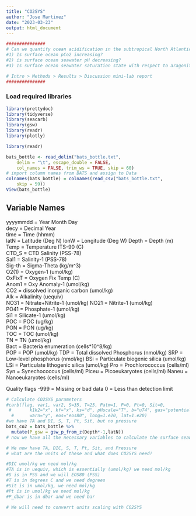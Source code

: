 ```yaml
---
title: "CO2SYS"
author: "Jose Martinez"
date: "2023-03-23"
output: html_document
---
```


```r
###############
# Can we quantify ocean acidification in the subtropical North Atlantic Ocean?
#1) Is surface ocean pCo2 increasing?
#2) is surface ocean seawater pH decreasing?
#3) Is surface ocean seawater saturation state with respect to aragonite decreasing?

# Intro > Methods > Results > Discussion mini-lab report 
###############
```

### Load required libraries

```r
library(prettydoc)
library(tidyverse)
library(seacarb)
library(gsw)
library(readr)
library(plotly)

```




```r
library(readr)

bats_bottle <- read_delim("bats_bottle.txt", 
    delim = "\t", escape_double = FALSE, 
    col_names = FALSE, trim_ws = TRUE, skip = 60)
# import column names from BATS and assign to Data
colnames(bats_bottle) = colnames(read_csv("bats_bottle.txt", 
    skip = 59))
View(bats_bottle)

```
## Variable Names

yyyymmdd = Year Month Day   
decy   = Decimal Year     
time   = Time (hhmm)      
latN   = Latitude (Deg N) 
lonW   = Longitude (Deg W)
Depth  = Depth (m)                  
Temp   = Temperature ITS-90 (C)    
CTD_S  = CTD Salinity (PSS-78)      
Sal1   = Salinity-1 (PSS-78)        
Sig-th = Sigma-Theta (kg/m^3)       
O2(1)  = Oxygen-1 (umol/kg)          
OxFixT = Oxygen Fix Temp (C)        
Anom1  = Oxy Anomaly-1 (umol/kg)    
CO2    = dissolved inorganic carbon (umol/kg)              
Alk    = Alkalinity (uequiv)        
NO31   = Nitrate+Nitrite-1 (umol/kg)
NO21   = Nitrite-1 (umol/kg)        
PO41   = Phosphate-1 (umol/kg)      
Si1    = Silicate-1 (umol/kg)       
POC    = POC (ug/kg)                
PON    = PON (ug/kg)                
TOC    = TOC (umol/kg)                
TN     = TN (umol/kg)  
Bact   = Bacteria enumeration (cells*10^8/kg)   
POP    = POP (umol/kg)
TDP    = Total dissolved Phosphorus (nmol/kg)
SRP    = Low-level phosphorus (nmol/kg)
BSi    = Particulate biogenic silica (umol/kg)
LSi    = Particulate lithogenic silica  (umol/kg)
Pro    = Prochlorococcus (cells/ml)
Syn    = Synechococcus (cells/ml)
Piceu  = Picoeukaryotes (cells/ml)
Naneu  = Nanoeukaryotes (cells/ml)

Quality flags
-999 = Missing or bad data
   0 = Less than detection limit

```r
# Calculate CO2SYS parameters
#carb(flag, var1, var2, S=35, T=25, Patm=1, P=0, Pt=0, Sit=0,
 #       k1k2="x", kf="x", ks="d", pHscale="T", b="u74", gas="potential", 
  #      warn="y", eos="eos80", long=1.e20, lat=1.e20)
#we have TA and DI, S, T, Pt, Sit, but no pressure
bats_co2 = bats_bottle %>% 
  mutate(P_gsw = gsw_p_from_z(Depth*-1,latN))
# now we have all the necessary variables to calculate the surface seawater chemistry parameters but be careful with our units

# We now have TA, DIC, S, T, Pt, Sit, and Pressure
# what are the units of these and what does CO2SYS need?

#DIC umol/kg we need mol/kg
#TA is in uequiv, which is essentially (umol/kg) we need mol/kg
#S is in PSS and we will EOS80 (PSS)
#T is in degrees C and we need degrees
#Sit is in umol/kg, we need mol/kg
#Pt is in umol/kg we need mol/kg
#P_dbar is in dbar and we need bar

# We will need to converrt units scaling with CO2SYS

```



